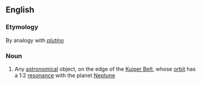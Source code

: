 ==English==

===Etymology===
By analogy with ''[[plutino]]''

===Noun===
{{en-noun}}

#{{context|informal|astronomy}} Any [[astronomical]] object, on the edge of the [[Kuiper Belt]], whose [[orbit]] has a 1:2 [[resonance]] with the planet [[Neptune]]
